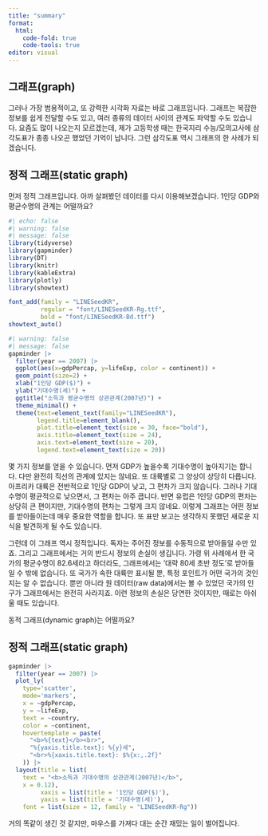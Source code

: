 ```yaml
---
title: "summary"
format:
  html:
    code-fold: true
    code-tools: true
editor: visual
---
```


## 그래프(graph)

그러나 가장 범용적이고, 또 강력한 시각화 자료는 바로 그래프입니다. 그래프는 복잡한 정보를 쉽게 전달할 수도 있고, 여러 종류의 데이터 사이의 관계도 파악할 수도 있습니다. 요즘도 많이 나오는지 모르겠는데, 제가 고등학생 때는 한국지리 수능/모의고사에 삼각도표가 종종 나오곤 했었던 기억이 납니다. 그런 삼각도표 역시 그래프의 한 사례가 되겠습니다.

## 정적 그래프(static graph)

먼저 정적 그래프입니다. 아까 살펴봤던 데이터를 다시 이용해보겠습니다. 1인당 GDP와 평균수명의 관계는 어떨까요?

```r
#| echo: false
#| warning: false
#| message: false
library(tidyverse)
library(gapminder)
library(DT)
library(knitr)
library(kableExtra)
library(plotly)
library(showtext)

font_add(family = "LINESeedKR",
         regular = "font/LINESeedKR-Rg.ttf",
         bold = "font/LINESeedKR-Bd.ttf")
showtext_auto()
```

```r
#| warning: false
#| message: false
gapminder |> 
  filter(year == 2007) |> 
  ggplot(aes(x=gdpPercap, y=lifeExp, color = continent)) + 
  geom_point(size=2) +
  xlab("1인당 GDP($)") +
  ylab("기대수명(세)") +
  ggtitle("소득과 평균수명의 상관관계(2007년)") +
  theme_minimal() +
  theme(text=element_text(family="LINESeedKR"),
        legend.title=element_blank(),
        plot.title=element_text(size = 30, face="bold"),
        axis.title=element_text(size = 24),
        axis.text=element_text(size = 20),
        legend.text=element_text(size = 20))
```

몇 가지 정보를 얻을 수 있습니다. 먼저 GDP가 높을수록 기대수명이 높아지기는 합니다. 다만 완전히 직선의 관계에 있지는 않네요. 또 대륙별로 그 양상이 상당히 다릅니다. 아프리카 대륙은 전반적으로 1인당 GDP이 낮고, 그 편차가 크지 않습니다. 그러나 기대수명이 평균적으로 낮으면서, 그 편차는 아주 큽니다. 반면 유럽은 1인당 GDP의 편차는 상당히 큰 편이지만, 기대수명의 편차는 그렇게 크지 않네요. 이렇게 그래프는 어떤 정보를 받아들이는데 매우 중요한 역할을 합니다. 또 표만 보고는 생각하지 못했던 새로운 지식을 발견하게 될 수도 있습니다.

그런데 이 그래프 역시 정적입니다. 독자는 주어진 정보를 수동적으로 받아들일 수만 있죠. 그리고 그래프에서는 거의 반드시 정보의 손실이 생깁니다. 가령 위 사례에서 한 국가의 평균수명이 82.6세라고 하더라도, 그래프에서는 '대략 80세 초반 정도'로 받아들일 수 밖에 없습니다. 또 국가가 속한 대륙만 표시될 뿐, 특정 포인트가 어떤 국가의 것인지는 알 수 없습니다. 뿐만 아니라 원 데이터(raw data)에서는 볼 수 있었던 국가의 인구가 그래프에서는 완전히 사라지죠. 이런 정보의 손실은 당연한 것이지만, 때로는 아쉬울 때도 있습니다.

동적 그래프(dynamic graph)는 어떨까요?

## 정적 그래프(static graph)

```r
gapminder |> 
  filter(year == 2007) |> 
  plot_ly(
    type='scatter',
    mode='markers',
    x = ~gdpPercap,
    y = ~lifeExp,
    text = ~country,
    color = ~continent,
    hovertemplate = paste(
      "<b>%{text}</b><br>",
      "%{yaxis.title.text}: %{y}세",
      "<br>%{xaxis.title.text}: $%{x:,.2f}"
    )) |> 
  layout(title = list(
    text = "<b>소득과 기대수명의 상관관계(2007년)</b>",
    x = 0.12),
         xaxis = list(title = '1인당 GDP($)'),
         yaxis = list(title = '기대수명(세)'),
    font = list(size = 12, family = "LINESeedKR-Rg"))
```

거의 똑같이 생긴 것 같지만, 마우스를 가져다 대는 순간 재밌는 일이 벌어집니다.
